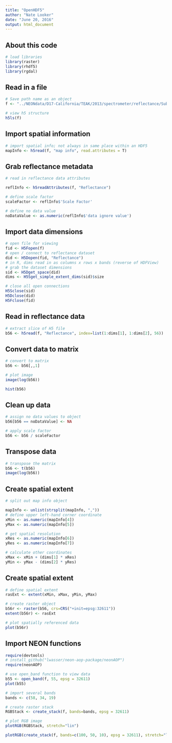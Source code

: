 ```yaml
---
title: "OpenHDF5"
author: "Nate Looker"
date: "June 20, 2016"
output: html_document
---
```


## About this code

```r
# load libraries
library(raster)
library(rhdf5)
library(rgdal)
```

## Read in a file

```r
# Save path name as an object
f <- "../NEONdata/D17-California/TEAK/2013/spectrometer/reflectance/Subset3NIS1_20130614_100459_atmcor.h5"

# view h5 structure
h5ls(f)
```

## Import spatial information

```r
# import spatial info; not always in same place within an HDF5
mapInfo <- h5read(f, "map info", read.attributes = T)

```

## Grab reflectance metadata

```r
# read in reflectance data attributes

reflInfo <- h5readAttributes(f, "Reflectance")

# define scale factor
scaleFactor <- reflInfo$'Scale Factor'

# define no data value
noDataValue <- as.numeric(reflInfo$'data ignore value')

```

## Import data dimensions

```r
# open file for viewing
fid <- H5Fopen(f)
# open / connect to reflectance dataset
did <- H5Dopen(fid, "Reflectance")
# in R, dims read in as columns x rows x bands (reverse of HDFView)
# grab the dataset dimensions
sid <- H5Dget_space(did)
dims <- H5Sget_simple_extent_dims(sid)$size

# close all open connections
H5Sclose(sid)
H5Dclose(did)
H5Fclose(fid)

```

## Read in reflectance data

```r

# extract slice of H5 file
b56 <- h5read(f, "Reflectance", index=list(1:dims[1], 1:dims[2], 56))

```

## Convert data to matrix

```r
# convert to matrix
b56 <- b56[,,1]

# plot image
image(log(b56))

hist(b56)
```

## Clean up data

```r

# assign no data values to object
b56[b56 == noDataValue] <- NA

# apply scale factor
b56 <- b56 / scaleFactor
```

## Transpose data

```r
# transpose the matrix
b56 <- t(b56)
image(log(b56))

```

## Create spatial extent

```r

# split out map info object

mapInfo <- unlist(strsplit(mapInfo, ","))
# define upper left-hand corner coordinate
xMin <- as.numeric(mapInfo[4])
yMax <- as.numeric(mapInfo[5])

# get spatial resolution
xRes <- as.numeric(mapInfo[6])
yRes <- as.numeric(mapInfo[7])

# calculate other coordinates
xMax <- xMin + (dims[1] * xRes)
yMin <- yMax - (dims[2] * yRes)

```

## Create spatial extent
```r

# define spatial extent
rasExt <- extent(xMin, xMax, yMin, yMax)

# create raster object
b56r <- raster(b56, crs=CRS("+init=epsg:32611"))
extent(b56r) <- rasExt

# plot spatially referenced data
plot(b56r)
```

## Import NEON functions

```r

require(devtools)
# install_github("lwasser/neon-aop-package/neonAOP")
require(neonAOP)

# use open_band function to view data
b55 <- open_band(f, 55, epsg = 32611)
plot(b55)

# import several bands
bands <- c(58, 34, 19)

# create raster stack
RGBStack <- create_stack(f, bands=bands, epsg = 32611)

# plot RGB image
plotRGB(RGBStack, stretch="lin")

plotRGB(create_stack(f, bands=c(100, 50, 10), epsg = 32611), stretch="lin")
```



